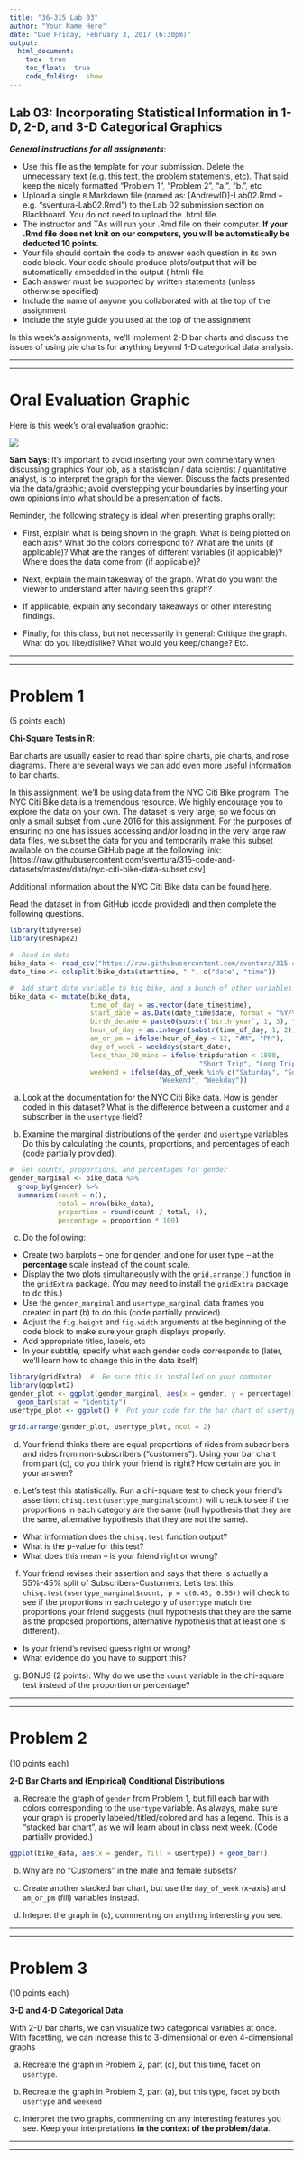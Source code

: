 ```yaml
---
title: "36-315 Lab 03"
author: "Your Name Here"
date: "Due Friday, February 3, 2017 (6:30pm)"
output: 
  html_document:
    toc:  true
    toc_float:  true
    code_folding:  show
---
```



##  Lab 03:  Incorporating Statistical Information in 1-D, 2-D, and 3-D Categorical Graphics

***General instructions for all assignments***: 

+  Use this file as the template for your submission.  Delete the unnecessary text (e.g. this text, the problem statements, etc).  That said, keep the nicely formatted "Problem 1", "Problem 2", "a.", "b.", etc
+  Upload a single `R` Markdown file (named as:  [AndrewID]-Lab02.Rmd -- e.g. "sventura-Lab02.Rmd") to the Lab 02 submission section on Blackboard.  You do not need to upload the .html file.
+  The instructor and TAs will run your .Rmd file on their computer.  **If your .Rmd file does not knit on our computers, you will be automatically be deducted 10 points.**
+  Your file should contain the code to answer each question in its own code block.  Your code should produce plots/output that will be automatically embedded in the output (.html) file
+  Each answer must be supported by written statements (unless otherwise specified)
+  Include the name of anyone you collaborated with at the top of the assignment
+  Include the style guide you used at the top of the assignment


In this week's assignments, we'll implement 2-D bar charts and discuss the issues of using pie charts for anything beyond 1-D categorical data analysis.


***
***


#  Oral Evaluation Graphic

Here is this week's oral evaluation graphic:

<div style="width:750px">
![](https://espnfivethirtyeight.files.wordpress.com/2014/10/hickey-datalab-party-2.png?w=610&h=849)
</div>



**Sam Says**:  It's important to avoid inserting your own commentary when discussing graphics  Your job, as a statistician / data scientist / quantitative analyst, is to interpret the graph for the viewer.  Discuss the facts presented via the data/graphic; avoid overstepping your boundaries by inserting your own opinions into what should be a presentation of facts.

Reminder, the following strategy is ideal when presenting graphs orally:

+  First, explain what is being shown in the graph.  What is being plotted on each axis?  What do the colors correspond to?  What are the units (if applicable)?  What are the ranges of different variables (if applicable)?  Where does the data come from (if applicable)?

+  Next, explain the main takeaway of the graph.  What do you want the viewer to understand after having seen this graph?

+  If applicable, explain any secondary takeaways or other interesting findings.

+  Finally, for this class, but not necessarily in general:  Critique the graph.  What do you like/dislike?  What would you keep/change?  Etc.


***
***

#  Problem 1

(5 points each)

**Chi-Square Tests in R**:  

Bar charts are usually easier to read than spine charts, pie charts, and rose diagrams.  There are several ways we can add even more useful information to bar charts.

In this assignment, we'll be using data from the NYC Citi Bike program.  The NYC Citi Bike data is a tremendous resource.  We highly encourage you to explore the data on your own.  The dataset is very large, so we focus on only a small subset from June 2016 for this assignment.  For the purposes of ensuring no one has issues accessing and/or loading in the very large raw data files, we subset the data for you and temporarily make this subset available on the course GitHub page at the following link:  [https://raw.githubusercontent.com/sventura/315-code-and-datasets/master/data/nyc-citi-bike-data-subset.csv]

Additional information about the NYC Citi Bike data can be found [here](https://www.citibikenyc.com/system-data).  

Read the dataset in from GitHub (code provided) and then complete the following questions.

```r
library(tidyverse)
library(reshape2)

#  Read in data
bike_data <- read_csv("https://raw.githubusercontent.com/sventura/315-code-and-datasets/master/data/nyc-citi-bike-data-subset.csv")
date_time <- colsplit(bike_data$starttime, " ", c("date", "time"))

#  Add start_date variable to big_bike, and a bunch of other variables
bike_data <- mutate(bike_data,
                    time_of_day = as.vector(date_time$time),
                    start_date = as.Date(date_time$date, format = "%Y/%m/%d"),
                    birth_decade = paste0(substr(`birth year`, 1, 3), "0s"),
                    hour_of_day = as.integer(substr(time_of_day, 1, 2)),
                    am_or_pm = ifelse(hour_of_day < 12, "AM", "PM"),
                    day_of_week = weekdays(start_date),
                    less_than_30_mins = ifelse(tripduration < 1800, 
                                               "Short Trip", "Long Trip"),
                    weekend = ifelse(day_of_week %in% c("Saturday", "Sunday"), 
                                     "Weekend", "Weekday"))
```


a.  Look at the documentation for the NYC Citi Bike data.  How is gender coded in this dataset?  What is the difference between a customer and a subscriber in the `usertype` field?

b.  Examine the marginal distributions of the `gender` and `usertype` variables.  Do this by calculating the counts, proportions, and percentages of each (code partially provided).

```r
#  Get counts, proportions, and percentages for gender
gender_marginal <- bike_data %>%
  group_by(gender) %>%
  summarize(count = n(), 
            total = nrow(bike_data),
            proportion = round(count / total, 4),
            percentage = proportion * 100)
```

c.  Do the following:

+  Create two barplots -- one for gender, and one for user type -- at the **percentage** scale instead of the count scale.  
+  Display the two plots simultaneously with the `grid.arrange()` function in the `gridExtra` package.  (You may need to install the `gridExtra` package to do this.)  
+  Use the `gender_marginal` and `usertype_marginal` data frames you created in part (b) to do this (code partially provided).  
+  Adjust the `fig.height` and `fig.width` arguments at the beginning of the code block to make sure your graph displays properly.
+  Add appropriate titles, labels, etc
+  In your subtitle, specify what each gender code corresponds to (later, we'll learn how to change this in the data itself)


```r
library(gridExtra)  #  Be sure this is installed on your computer
library(ggplot2)
gender_plot <- ggplot(gender_marginal, aes(x = gender, y = percentage)) + 
  geom_bar(stat = "identity")
usertype_plot <- ggplot() #  Put your code for the bar chart of usertype here

grid.arrange(gender_plot, usertype_plot, ncol = 2)
```

d.  Your friend thinks there are equal proportions of rides from subscribers and rides from non-subscribers ("customers").  Using your bar chart from part (c), do you think your friend is right?  How certain are you in your answer?

e.  Let's test this statistically.  Run a chi-square test to check your friend's assertion:  `chisq.test(usertype_marginal$count)` will check to see if the proportions in each category are the same (null hypothesis that they are the same, alternative hypothesis that they are not the same).  

+  What information does the `chisq.test` function output?  
+  What is the p-value for this test?  
+  What does this mean -- is your friend right or wrong?

f.  Your friend revises their assertion and says that there is actually a 55%-45% split of Subscribers-Customers.  Let's test this:  `chisq.test(usertype_marginal$count, p = c(0.45, 0.55))` will check to see if the proportions in each category of `usertype` match the proportions your friend suggests (null hypothesis that they are the same as the proposed proportions, alternative hypothesis that at least one is different).  

+  Is your friend's revised guess right or wrong?  
+  What evidence do you have to support this?

g.  BONUS (2 points):  Why do we use the `count` variable in the chi-square test instead of the proportion or percentage?

***
***


#  Problem 2

(10 points each)

**2-D Bar Charts and (Empirical) Conditional Distributions**

a.  Recreate the graph of `gender` from Problem 1, but fill each bar with colors corresponding to the `usertype` variable.  As always, make sure your graph is properly labeled/titled/colored and has a legend.  This is a "stacked bar chart", as we will learn about in class next week.  (Code partially provided.)

```r
ggplot(bike_data, aes(x = gender, fill = usertype)) + geom_bar()
```

b.  Why are no "Customers" in the male and female subsets?

c.  Create another stacked bar chart, but use the `day_of_week` (x-axis) and `am_or_pm` (fill) variables instead.

d.  Intepret the graph in (c), commenting on anything interesting you see.


***
***


#  Problem 3

(10 points each)

**3-D and 4-D Categorical Data**

With 2-D bar charts, we can visualize two categorical variables at once.  With facetting, we can increase this to 3-dimensional or even 4-dimensional graphs

a.  Recreate the graph in Problem 2, part (c), but this time, facet on `usertype`.

b.  Recreate the graph in Problem 3, part (a), but this type, facet by both `usertype` and `weekend`

c.  Interpret the two graphs, commenting on any interesting features you see.  Keep your interpretations **in the context of the problem/data**.


***
***
